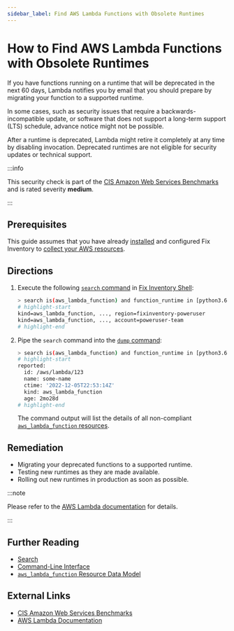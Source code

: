 ```yaml
---
sidebar_label: Find AWS Lambda Functions with Obsolete Runtimes
---
```


# How to Find AWS Lambda Functions with Obsolete Runtimes

If you have functions running on a runtime that will be deprecated in the next 60 days, Lambda notifies you by email that you should prepare by migrating your function to a supported runtime.

In some cases, such as security issues that require a backwards-incompatible update, or software that does not support a long-term support (LTS) schedule, advance notice might not be possible.

After a runtime is deprecated, Lambda might retire it completely at any time by disabling invocation. Deprecated runtimes are not eligible for security updates or technical support.

:::info

This security check is part of the [CIS Amazon Web Services Benchmarks](https://cisecurity.org/benchmark/amazon_web_services) and is rated severity **medium**.

:::

## Prerequisites

This guide assumes that you have already [installed](../../../getting-started/install/index.mdx) and configured Fix Inventory to [collect your AWS resources](../../../how-to-guides/data-sources/collect-aws-resource-data.mdx).

## Directions

1. Execute the following [`search` command](../../../reference/cli/search.mdx) in [Fix Inventory Shell](../../../reference/components/shell.mdx):

   ```bash
   > search is(aws_lambda_function) and function_runtime in [python3.6, python2.7, dotnetcore2.1, ruby2.5, nodejs10.x, nodejs8.10, nodejs4.3, nodejs6.10, dotnetcore1.0, dotnetcore2.0, nodejs4.3-edge, nodejs]
   # highlight-start
   ​kind=aws_lambda_function, ..., region=fixinventory-poweruser
   ​kind=aws_lambda_function, ..., account=poweruser-team
   # highlight-end
   ```

2. Pipe the `search` command into the [`dump` command](../../../reference/cli/dump.mdx):

   ```bash
   > search is(aws_lambda_function) and function_runtime in [python3.6, python2.7, dotnetcore2.1, ruby2.5, nodejs10.x, nodejs8.10, nodejs4.3, nodejs6.10, dotnetcore1.0, dotnetcore2.0, nodejs4.3-edge, nodejs] | dump
   # highlight-start
   ​reported:
   ​  id: /aws/lambda/123
   ​  name: some-name
   ​  ctime: '2022-12-05T22:53:14Z'
   ​  kind: aws_lambda_function
   ​  age: 2mo28d
   # highlight-end
   ```

   The command output will list the details of all non-compliant [`aws_lambda_function` resources](../../../reference/unified-data-model/aws/lambda/aws_lambda_function.mdx).

## Remediation

- Migrating your deprecated functions to a supported runtime.
- Testing new runtimes as they are made available.
- Rolling out new runtimes in production as soon as possible.

:::note

Please refer to the [AWS Lambda documentation](https://docs.aws.amazon.com/lambda/latest/dg/runtime-support-policy.html) for details.

:::

## Further Reading

- [Search](../../../reference/search/index.mdx)
- [Command-Line Interface](../../../reference/cli/index.mdx)
- [`aws_lambda_function` Resource Data Model](../../../reference/unified-data-model/aws/lambda/aws_lambda_function.mdx)

## External Links

- [CIS Amazon Web Services Benchmarks](https://cisecurity.org/benchmark/amazon_web_services)
- [AWS Lambda Documentation](https://docs.aws.amazon.com/lambda/latest/dg/runtime-support-policy.html)
